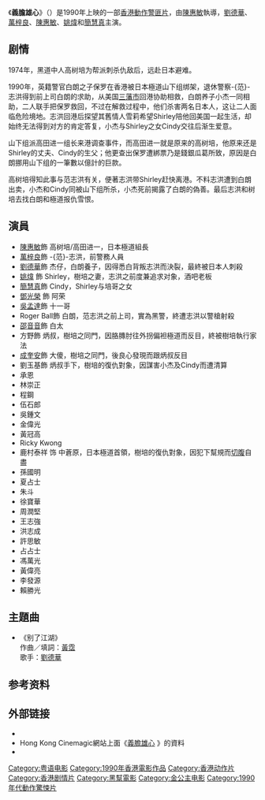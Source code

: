 {{Infobox film
| name           = 義膽雄心
| original_name  = {{lang|en|''Gangland Odyssey''}}
| image          = Gangland Odyssey 1990.jpg
| image_size     = 
| border         = 
| alt            = 
| caption        = 
| director       = [[陳惠敏_(演員)|陳惠敏]]
| producer       = 袁善根
| writer         = [[司徒安|司徒安]]
| screenplay     = 
| story          = 
| based on       = 
| narrator       = 
| starring       = [[劉德華|劉德華]]<br>[[萬梓良|萬梓良]]<br>[[姚煒|姚煒]]<br>[[陳惠敏_(演員)|陳惠敏]]<br>[[簡慧真|簡慧真]]
| music          = [[鄧少林|鄧少林]]
| cinematography = [[敖志君|敖志君]]
| editing        = [[蔣國權|蔣國權]]
| studio         = 穎豐電影有限公司
| distributor    = 金公主電影製作有限公司
| released       = 1990年9月13日
| runtime        = 93分鐘
| country        = {{英屬香港電影}}
| language       = [[粵語|粵語]]
| budget         = 
| gross          = [[HK$|HK$]] 7,385,637.00<ref>{{Cite web|title=義膽雄心 (1990)|url=http://hkmdb.com/db/movies/view.mhtml?id=7326&display_set=big5|accessdate=2020-06-03|work=hkmdb.com|archive-date=2019-09-12|archive-url=https://web.archive.org/web/20190912232451/http://hkmdb.com/db/movies/view.mhtml?id=7326&display_set=big5|dead-url=no}}</ref>
}}

《'''義膽雄心'''》（{{lang-en|''Gangland Odyssey''}}）是1990年上映的一部[[香港動作電影|香港動作警匪片]]，由[[陳惠敏_(演員)|陳惠敏]]執導，[[劉德華|劉德華]]、[[萬梓良|萬梓良]]、[[陳惠敏_(演員)|陳惠敏]]、[[姚煒|姚煒]]和[[簡慧真|簡慧真]]主演。

== 剧情 ==
1974年，黑道中人高树培为帮派刺杀仇敌后，远赴日本避难。

1990年，英籍警官白朗之子保罗在香港被日本極道山下组绑架，退休警察-{范}-志洪得到前上司白朗的求助，从美国[[三藩市|三藩市]]回港协助相救，白朗养子小杰一同相助，二人联手把保罗救回，不过在解救过程中，他们杀害两名日本人，这让二人面临危险境地。志洪回港后探望其舊情人雪莉希望Shirley陪他回美国一起生活，却始终无法得到对方的肯定答复，小杰与Shirley之女Cindy交往后渐生爱意。

山下组派高田进一组长来港调查事件，而高田进一就是原来的高树培，他原来还是Shirley的丈夫、Cindy的生父；他更查出保罗遭綁票乃是錢銀瓜葛所致，原因是白朗挪用山下组的一筆數以億計的巨款。

高树培得知此事与范志洪有关，便著志洪带Shirley赶快离港。不料志洪遭到白朗出卖，小杰和Cindy同被山下组所杀，小杰死前揭露了白朗的偽善。最后志洪和树培去找白朗和極道报仇雪恨。

== 演員 ==
* [[陳惠敏|陳惠敏]]飾 高树培/高田进一，日本極道組長
* [[萬梓良|萬梓良]]飾 -{范}-志洪，前警務人員
* [[劉德華|劉德華]]飾 杰仔，白朗養子，因得悉白背叛志洪而決裂，最終被日本人刺殺
* [[姚煒|姚煒]] 飾 Shirley，樹培之妻，志洪之前度兼追求对象，酒吧老板
* [[簡慧真|簡慧真]]飾 Cindy，Shirley与培哥之女
* [[鄧光榮|鄧光榮]] 飾 阿荣
* [[吳孟達|吳孟達]]飾 十一哥
* Roger Ball飾 白朗，范志洪之前上司，實為黑警，終遭志洪以警槍射殺
* [[邵音音|邵音音]]飾 白太
* 方野飾 炳叔，樹培之同門，因胳膞肘往外拐偏袒極道而反目，終被樹培執行家法
* [[成奎安|成奎安]]飾 大傻，樹培之同門，後良心發現而跟炳叔反目
* 劉玉基飾 炳叔手下，樹培的復仇對象，因謀害小杰及Cindy而遭清算
* 承恩
* 林崇正
* 程鋼
* 伍石郎
* 吳鍾文
* 金偉光
* 黃冠高
* Ricky Kwong
* 鹿村泰祥 饰 中蒼原，日本極道首領，樹培的復仇對象，因犯下幫規而[[切腹|切腹]]自盡
* 孫國明
* 夏占士
* 朱斗
* 徐寶華
* 周潤堅
* 王志強
* 洪志成
* 許思敏
* 占占士
* 馮萬光
* 黃偉亮
* 李發源
* 賴勝光

== 主題曲 ==
* 《别了江湖》<br>作曲／填詞：[[黃霑|黃霑]]<br>歌手：[[劉德華|劉德華]]

== 参考资料 ==
{{reflist}}

== 外部链接 ==
* {{Hkmdb title|7326}}
* Hong Kong Cinemagic網站上面《[http://www.hkcinemagic.com/en/movie.asp?id=683 義膽雄心] {{Wayback|url=http://www.hkcinemagic.com/en/movie.asp?id=683 |date=20160915224049 }}》的資料
* {{Imdb title|0100984}}

{{DEFAULTSORT:YI}}
[[Category:粤语电影|Category:粤语电影]]
[[Category:1990年香港電影作品|Category:1990年香港電影作品]]
[[Category:香港动作片|Category:香港动作片]]
[[Category:香港剧情片|Category:香港剧情片]]
[[Category:黑幫電影|Category:黑幫電影]]
[[Category:金公主电影|Category:金公主电影]]
[[Category:1990年代動作驚悚片|Category:1990年代動作驚悚片]]